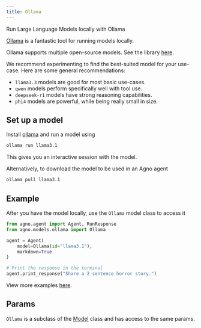 ```yaml
---
title: Ollama
---
```


Run Large Language Models locally with Ollama

[Ollama](https://ollama.com) is a fantastic tool for running models locally.

Ollama supports multiple open-source models. See the library [here](https://ollama.com/library).

We recommend experimenting to find the best-suited model for your use-case. Here are some general recommendations:

- `llama3.3` models are good for most basic use-cases.
- `qwen` models perform specifically well with tool use.
- `deepseek-r1` models have strong reasoning capabilities.
- `phi4` models are powerful, while being really small in size.


## Set up a model
Install [ollama](https://ollama.com) and run a model using

```bash run model
ollama run llama3.1
```
This gives you an interactive session with the model.

Alternatively, to download the model to be used in an Agno agent

```bash pull model
ollama pull llama3.1
```

## Example

After you have the model locally, use the `Ollama` model class to access it

<CodeGroup>

```python agent.py
from agno.agent import Agent, RunResponse
from agno.models.ollama import Ollama

agent = Agent(
    model=Ollama(id="llama3.1"),
    markdown=True
)

# Print the response in the terminal
agent.print_response("Share a 2 sentence horror story.")
```

</CodeGroup>

<Note> View more examples [here](../examples/models/ollama). </Note>

## Params

<Snippet file="model-ollama-params.mdx" />

`Ollama` is a subclass of the [Model](/reference/model) class and has access to the same params.
